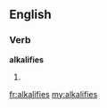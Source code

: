 ==English==

===Verb===
'''alkalifies'''

# {{third-person singular of|[[alkalify]]}}

[[fr:alkalifies]]
[[my:alkalifies]]